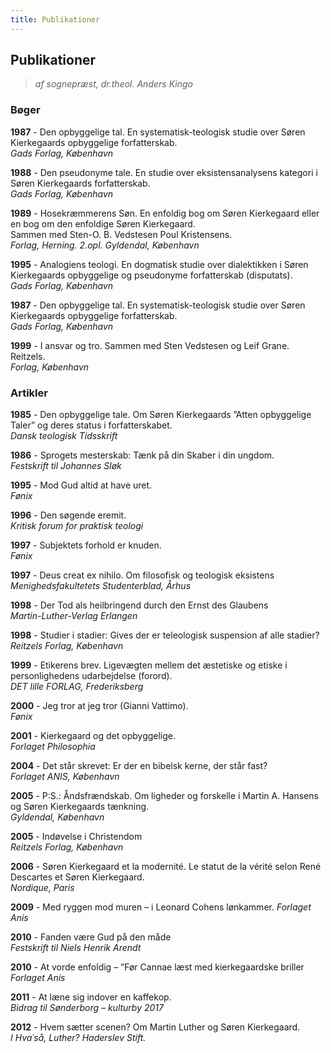 ```yaml
---
title: Publikationer
---
```

## Publikationer

> *af sognepræst, dr.theol. Anders Kingo*

### Bøger

**1987** - Den opbyggelige tal. En systematisk-teologisk studie over Søren Kierkegaards opbyggelige forfatterskab.\
*Gads Forlag, København*

**1988** - Den pseudonyme tale. En studie over eksistensanalysens kategori i Søren Kierkegaards forfatterskab.\
*Gads Forlag, København*

**1989** - Hosekræmmerens Søn. En enfoldig bog om Søren Kierkegaard eller en bog om den enfoldige Søren Kierkegaard.\
Sammen med Sten-O. B. Vedstesen Poul Kristensens.\
*Forlag, Herning. 2.opl. Gyldendal, København*

**1995** - Analogiens teologi. En dogmatisk studie over dialektikken i Søren Kierkegaards opbyggelige og pseudonyme forfatterskab (disputats).\
*Gads Forlag, København*

**1987** - Den opbyggelige tal. En systematisk-teologisk studie over Søren Kierkegaards opbyggelige forfatterskab.\
*Gads Forlag, København*

**1999** - I ansvar og tro.
Sammen med Sten Vedstesen og Leif Grane. Reitzels.\
*Forlag, København*

### Artikler

**1985** - Den opbyggelige tale. Om Søren Kierkegaards ”Atten opbyggelige Taler” og deres status i forfatterskabet.\
*Dansk teologisk Tidsskrift*

**1986** - Sprogets mesterskab: Tænk på din Skaber i din ungdom.\
*Festskrift til Johannes Sløk*

**1995** - Mod Gud altid at have uret.\
*Fønix*

**1996** - Den søgende eremit.\
*Kritisk forum for praktisk teologi*

**1997** - Subjektets forhold er knuden.\
*Fønix*

**1997** -  Deus creat ex nihilo. Om filosofisk og teologisk eksistens\
*Menighedsfakultetets Studenterblad, Århus*

**1998** - Der Tod als heilbringend durch den Ernst des Glaubens\
*Martin-Luther-Verlag Erlangen*

**1998** - Studier i stadier: Gives der er teleologisk suspension af alle stadier?\
*Reitzels Forlag, København*

**1999** - Etikerens brev. Ligevægten mellem det æstetiske og etiske i personlighedens udarbejdelse (forord).\
*DET lille FORLAG, Frederiksberg*

**2000** - Jeg tror at jeg tror (Gianni Vattimo).\
*Fønix*

**2001** - Kierkegaard og det opbyggelige.\
*Forlaget Philosophia*

**2004** - Det står skrevet: Er der en bibelsk kerne, der står fast?\
*Forlaget ANIS, København*

**2005** - P:S.: Åndsfrændskab. Om ligheder og forskelle i Martin A. Hansens og Søren Kierkegaards tænkning.\
*Gyldendal, København*

**2005**  - Indøvelse i Christendom\
*Reitzels Forlag, København*

**2006** - Søren Kierkegaard et la modernité. Le statut de la vérité selon René Descartes et Søren Kierkegaard.\
*Nordique, Paris*

**2009** - Med ryggen mod muren – i Leonard Cohens lønkammer.
*Forlaget Anis*

**2010** - Fanden være Gud på den måde\
*Festskrift til Niels Henrik Arendt*

**2010** - At vorde enfoldig – ”Før Cannae læst med kierkegaardske briller\
*Forlaget Anis*

**2011** - At læne sig indover en kaffekop.\
*Bidrag til Sønderborg – kulturby 2017*

**2012** - Hvem sætter scenen? Om Martin Luther og Søren Kierkegaard.\
*I Hva´så, Luther? Haderslev Stift.*